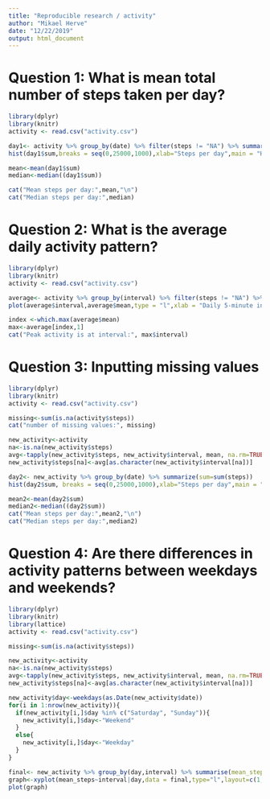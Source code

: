 ---
title: "Reproducible research / activity"
author: "Mikael Herve"
date: "12/22/2019"
output: html_document
---

# **Question 1: What is mean total number of steps taken per day?**

```{r question 1, echo=TRUE}
library(dplyr)
library(knitr)
activity <- read.csv("activity.csv")

day1<- activity %>% group_by(date) %>% filter(steps != "NA") %>% summarize(sum=sum(steps)) 
hist(day1$sum,breaks = seq(0,25000,1000),xlab="Steps per day",main = "Histogram of activity")

mean<-mean(day1$sum)
median<-median((day1$sum))

cat("Mean steps per day:",mean,"\n")
cat("Median steps per day:",median)

```

# **Question 2: What is the average daily activity pattern?**

```{r question 2, echo=TRUE}
library(dplyr)
library(knitr)
activity <- read.csv("activity.csv")

average<- activity %>% group_by(interval) %>% filter(steps != "NA") %>% summarize(mean=mean(steps)) 
plot(average$interval,average$mean,type = "l",xlab = "Daily 5-minute interval", ylab="average steps",main = "Average daily activity pattern")

index <-which.max(average$mean)
max<-average[index,1]
cat("Peak activity is at interval:", max$interval)

```

# **Question 3: Inputting missing values**

```{r quesiton 3, echo=TRUE}
library(dplyr)
library(knitr)
activity <- read.csv("activity.csv")

missing<-sum(is.na(activity$steps))
cat("number of missing values:", missing)

new_activity<-activity
na<-is.na(new_activity$steps)
avg<-tapply(new_activity$steps, new_activity$interval, mean, na.rm=TRUE, simplify = TRUE)
new_activity$steps[na]<-avg[as.character(new_activity$interval[na])]

day2<- new_activity %>% group_by(date) %>% summarize(sum=sum(steps)) 
hist(day2$sum, breaks = seq(0,25000,1000),xlab="Steps per day",main = "Histogram of activity")

mean2<-mean(day2$sum)
median2<-median((day2$sum))
cat("Mean steps per day:",mean2,"\n")
cat("Median steps per day:",median2)
```

# **Question 4: Are there differences in activity patterns between weekdays and weekends?**
```{r quesiton 4, echo=TRUE}
library(dplyr)
library(knitr)
library(lattice)
activity <- read.csv("activity.csv")

missing<-sum(is.na(activity$steps))

new_activity<-activity
na<-is.na(new_activity$steps)
avg<-tapply(new_activity$steps, new_activity$interval, mean, na.rm=TRUE, simplify = TRUE)
new_activity$steps[na]<-avg[as.character(new_activity$interval[na])]

new_activity$day<-weekdays(as.Date(new_activity$date))
for(i in 1:nrow(new_activity)){
  if(new_activity[i,]$day %in% c("Saturday", "Sunday")){
    new_activity[i,]$day<-"Weekend"
  }
  else{
    new_activity[i,]$day<-"Weekday"
  }
}

final<- new_activity %>% group_by(day,interval) %>% summarise(mean_steps=mean(steps))
graph<-xyplot(mean_steps~interval|day,data = final,type="l",layout=c(1,2),xlab="interval",ylab="average steps")
plot(graph)
```